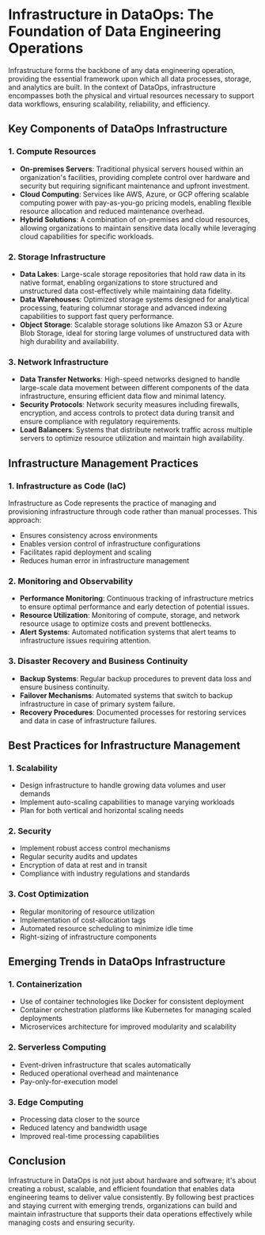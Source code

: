 # Infrastructure in DataOps: The Foundation of Data Engineering Operations

Infrastructure forms the backbone of any data engineering operation, providing the essential framework upon which all data processes, storage, and analytics are built. In the context of DataOps, infrastructure encompasses both the physical and virtual resources necessary to support data workflows, ensuring scalability, reliability, and efficiency.

## Key Components of DataOps Infrastructure

### 1. Compute Resources
* **On-premises Servers**: Traditional physical servers housed within an organization's facilities, providing complete control over hardware and security but requiring significant maintenance and upfront investment.
* **Cloud Computing**: Services like AWS, Azure, or GCP offering scalable computing power with pay-as-you-go pricing models, enabling flexible resource allocation and reduced maintenance overhead.
* **Hybrid Solutions**: A combination of on-premises and cloud resources, allowing organizations to maintain sensitive data locally while leveraging cloud capabilities for specific workloads.

### 2. Storage Infrastructure
* **Data Lakes**: Large-scale storage repositories that hold raw data in its native format, enabling organizations to store structured and unstructured data cost-effectively while maintaining data fidelity.
* **Data Warehouses**: Optimized storage systems designed for analytical processing, featuring columnar storage and advanced indexing capabilities to support fast query performance.
* **Object Storage**: Scalable storage solutions like Amazon S3 or Azure Blob Storage, ideal for storing large volumes of unstructured data with high durability and availability.

### 3. Network Infrastructure
* **Data Transfer Networks**: High-speed networks designed to handle large-scale data movement between different components of the data infrastructure, ensuring efficient data flow and minimal latency.
* **Security Protocols**: Network security measures including firewalls, encryption, and access controls to protect data during transit and ensure compliance with regulatory requirements.
* **Load Balancers**: Systems that distribute network traffic across multiple servers to optimize resource utilization and maintain high availability.

## Infrastructure Management Practices

### 1. Infrastructure as Code (IaC)
Infrastructure as Code represents the practice of managing and provisioning infrastructure through code rather than manual processes. This approach:
* Ensures consistency across environments
* Enables version control of infrastructure configurations
* Facilitates rapid deployment and scaling
* Reduces human error in infrastructure management

### 2. Monitoring and Observability
* **Performance Monitoring**: Continuous tracking of infrastructure metrics to ensure optimal performance and early detection of potential issues.
* **Resource Utilization**: Monitoring of compute, storage, and network resource usage to optimize costs and prevent bottlenecks.
* **Alert Systems**: Automated notification systems that alert teams to infrastructure issues requiring attention.

### 3. Disaster Recovery and Business Continuity
* **Backup Systems**: Regular backup procedures to prevent data loss and ensure business continuity.
* **Failover Mechanisms**: Automated systems that switch to backup infrastructure in case of primary system failure.
* **Recovery Procedures**: Documented processes for restoring services and data in case of infrastructure failures.

## Best Practices for Infrastructure Management

### 1. Scalability
* Design infrastructure to handle growing data volumes and user demands
* Implement auto-scaling capabilities to manage varying workloads
* Plan for both vertical and horizontal scaling needs

### 2. Security
* Implement robust access control mechanisms
* Regular security audits and updates
* Encryption of data at rest and in transit
* Compliance with industry regulations and standards

### 3. Cost Optimization
* Regular monitoring of resource utilization
* Implementation of cost-allocation tags
* Automated resource scheduling to minimize idle time
* Right-sizing of infrastructure components

## Emerging Trends in DataOps Infrastructure

### 1. Containerization
* Use of container technologies like Docker for consistent deployment
* Container orchestration platforms like Kubernetes for managing scaled deployments
* Microservices architecture for improved modularity and scalability

### 2. Serverless Computing
* Event-driven infrastructure that scales automatically
* Reduced operational overhead and maintenance
* Pay-only-for-execution model

### 3. Edge Computing
* Processing data closer to the source
* Reduced latency and bandwidth usage
* Improved real-time processing capabilities

## Conclusion

Infrastructure in DataOps is not just about hardware and software; it's about creating a robust, scalable, and efficient foundation that enables data engineering teams to deliver value consistently. By following best practices and staying current with emerging trends, organizations can build and maintain infrastructure that supports their data operations effectively while managing costs and ensuring security.